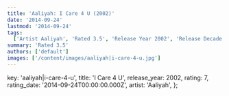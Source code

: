 ```yaml
---
title: 'Aaliyah: I Care 4 U (2002)'
date: '2014-09-24'
lastmod: '2014-09-24'
tags:
  ['Artist Aaliyah', 'Rated 3.5', 'Release Year 2002', 'Release Decade 2000']
summary: 'Rated 3.5'
authors: ['default']
images: ['/content/images/aaliyah|i-care-4-u.jpg']
---
```


  key: 'aaliyah|i-care-4-u',
  title: 'I Care 4 U',
  release_year: 2002,
  rating: 7,
  rating_date: '2014-09-24T00:00:00.000Z',
  artist: 'Aaliyah',
};

<MusicRating data={data} />
